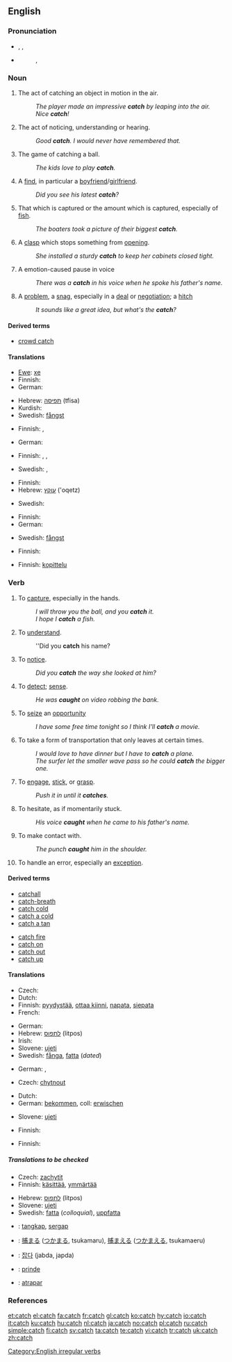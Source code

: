 ==English==

===Pronunciation===
* {{enPR|kăch}}, {{IPA|/kætʃ/, /kεtʃ/}}, {{SAMPA|/k{tS/, /kEtS/}}
* {{audio|en-us-catch.ogg|Audio (US)}}
*: {{rhymes|ætʃ}}, {{rhymes|εtʃ}}

===Noun===
{{en-noun|es|-}}

# {{countable}} The act of catching an object in motion in the air.
#: ''The player made an impressive '''catch''' by leaping into the air.''
#: ''Nice '''catch'''!''
# {{countable}} The act of noticing, understanding or hearing.
#: ''Good '''catch'''. I would never have remembered that.''
# {{uncountable}} The game of catching a ball.
#: ''The kids love to play '''catch'''.''
# {{countable}} A [[find]], in particular a [[boyfriend]]/[[girlfriend]].
#: ''Did you see his latest '''catch'''?''
# {{context|countable|uncountable}} That which is captured or the amount which is captured, especially of [[fish]].
#: ''The boaters took a picture of their biggest '''catch'''.''
# {{countable}} A [[clasp]] which stops something from [[open]]ing.
#: ''She installed a sturdy '''catch''' to keep her cabinets closed tight.''
# A emotion-caused pause in voice
#: ''There was a '''catch''' in his voice when he spoke his father's name.''
# {{countable}} A [[problem]], a [[snag]], especially in a [[deal]] or [[negotiation]]; a [[hitch]]
#: ''It sounds like a great idea, but what's the '''catch'''?''

====Derived terms====
* [[crowd catch]]

====Translations====
{{trans-top|the act of catching a ball}}
* [[Ewe]]: [[xe]]
* Finnish: {{t-|fi|koppi}}
* German: {{t+|de|Fang|m}}
{{trans-mid}}
* Hebrew: [[תפיסה]] (tfisa) {{f}}
* Kurdish: {{KUchar|[[گرتن]]}}
* Swedish: [[fångst]] {{c}}
{{trans-bottom}}

{{trans-top|a find, in particular a boyfriend/girlfriend}}
* Finnish: {{t-|fi|saalis}}, {{t-|fi|löytö}}
{{trans-mid}}
* German: {{t+|de|Fang|m}}
{{trans-bottom}}

{{trans-top|a clasp which stops something from opening}}
* Finnish: {{t-|fi|haka}}, {{t-|fi|salpa}}, {{t-|fi|solki}}
{{trans-mid}}
* Swedish: {{t-|sv|hasp|c}}, {{t-|sv|hake|c}}
{{trans-bottom}}

{{trans-top|a problem, a snag, especially in a deal or negotiation; a hitch}}
* Finnish: {{t+|fi|koukku}}
* Hebrew: [[עוקץ]] ('oqetz) {{m}}
{{trans-mid}}
* Swedish: {{t-|sv|hake|c}}
{{trans-bottom}}

{{trans-top|that which is captured or the amount which is captured, especially of fish}}
* Finnish: {{t-|fi|saalis}}
* German: {{t+|de|Fang|m}}
{{trans-mid}}
* Swedish: [[fångst]] {{c}}
{{trans-bottom}}

{{trans-top|the act of noticing, understanding or hearing}}
* Finnish: {{t+|fi|huomio}}
{{trans-mid}}
{{trans-bottom}}

{{trans-top|the game of catching a ball}}
* Finnish: [[kopittelu]]
{{trans-mid}}
{{trans-bottom}}

===Verb===
{{en-verb|catches|catching|caught}}

# {{transitive}} To [[capture]], especially in the hands.
#: ''I will throw you the ball, and you '''catch''' it.''
#: ''I hope I '''catch''' a fish.''
# {{transitive}} To [[understand]].
#: ''Did you '''catch''' his name?
# {{transitive}} To [[notice]].
#: ''Did you '''catch''' the way she looked at him?''
# {{transitive}} To [[detect]]; [[sense]].
#: ''He was '''caught''' on video robbing the bank.''
# {{transitive}} To [[seize]] an [[opportunity]]
#: ''I have some free time tonight so I think I'll '''catch''' a movie.''
# {{transitive}} To take a form of transportation that only leaves at certain times.
#: ''I would love to have dinner but I have to '''catch''' a plane.''
#: ''The surfer let the smaller wave pass so he could '''catch''' the bigger one.''
# {{intransitive}} To [[engage]], [[stick]], or [[grasp]].
#: ''Push it in until it '''catches'''.''
# {{intransitive}} To hesitate, as if momentarily stuck.
#: ''His voice '''caught''' when he came to his father's name.''
# {{transitive}} To make contact with.
#: ''The punch '''caught''' him in the shoulder.''
# {{computing}} To handle an error, especially an [[exception]].

====Derived terms====
{{rel-top}}
* [[catchall]]
* [[catch-breath]]
* [[catch cold]]
* [[catch a cold]]
* [[catch a tan]]
{{rel-mid}}
* [[catch fire]]
* [[catch on]]
* [[catch out]]
* [[catch up]]
{{rel-bottom}}

====Translations====
{{trans-top|transitive: to capture, especially in the hands}}
* Czech: {{t-|cs|chytit}}
* Dutch: {{t+|nl|vangen}}
* Finnish: [[pyydystää]], [[ottaa kiinni]], [[napata]], [[siepata]]
* French: {{t+|fr|attraper}}
{{trans-mid}}
* German: {{t+|de|fangen}}
* Hebrew: [[לתפוס]] (litpos)
* Irish: {{t|ga|beir ar}}
* Slovene: [[ujeti]]
* Swedish: [[fånga]], [[fatta]] (''dated'')
{{trans-bottom}}

{{trans-top|transitive: to understand}}
* German: {{t|de|verstehen}}, {{t|de|begreifen}}
{{trans-mid}}
{{trans-bottom}}

{{trans-top|transitive: to seize an opportunity}}
* Czech: [[chytnout]]
{{trans-mid}}
{{trans-bottom}}

{{trans-top|transitive: to take a form of transportation that only leaves at certain times}}
* Dutch: {{t+|nl|halen}}
* German: [[bekommen]], coll: [[erwischen]]
{{trans-mid}}
* Slovene: [[ujeti]]
{{trans-bottom}}

{{trans-top|intransitive: to engage, stick, or grasp}}
* Finnish: {{t+|fi|tarttua}}
{{trans-mid}}
{{trans-bottom}}

{{trans-top|computing: to handle an error, especially an exception}}
* Finnish: {{t-|fi|siepata}}
{{trans-mid}}
{{trans-bottom}}

=====Translations to be checked=====
{{checktrans|transitive: to understand, notice or hear; senses now split}}
{{top}}
* Czech: [[zachytit]]
* Finnish: [[käsittää]], [[ymmärtää]]
{{mid}}
* Hebrew: [[לתפוס]] (litpos)
* Slovene: [[ujeti]]
* Swedish: [[fatta]] (''colloquial''), [[uppfatta]]
{{bottom}}
{{checktrans|could be any sense}}
{{top}}
* {{ttbc|Indonesian}}: [[tangkap]], [[sergap]]
* {{ttbc|Japanese}}: [[捕まる]] ([[つかまる]], tsukamaru), [[捕まえる]] ([[つかまえる]], tsukamaeru)
{{mid}}
* {{ttbc|Korean}}: [[잡다]] (jabda, japda)
* {{ttbc|Romanian}}: [[prinde]]
* {{ttbc|Spanish}}: [[atrapar]]
{{bottom}}

===References===
{{R:Century 1911}}
{{R:Webster 1913}}

[[Category:English irregular verbs]]

[[et:catch]]
[[el:catch]]
[[fa:catch]]
[[fr:catch]]
[[gl:catch]]
[[ko:catch]]
[[hy:catch]]
[[io:catch]]
[[it:catch]]
[[ku:catch]]
[[hu:catch]]
[[nl:catch]]
[[ja:catch]]
[[no:catch]]
[[pl:catch]]
[[ru:catch]]
[[simple:catch]]
[[fi:catch]]
[[sv:catch]]
[[ta:catch]]
[[te:catch]]
[[vi:catch]]
[[tr:catch]]
[[uk:catch]]
[[zh:catch]]